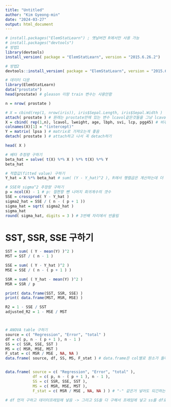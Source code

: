 ```yaml
---
title: "Untitled"
author: "Kim Gyeong-min"
date: "2024-03-27"
output: html_document
---
```


```r
# install.packages("ElemStatLearn") ; 옛날버전 R에서만 사용 가능
# install.packages("devtools")
# 방법1
library(devtools)
install_version( package = "ElemStatLearn", version = "2015.6.26.2")

# 방법2 
devtools::install_version( package = "ElemStatLearn", version = "2015.6.26.2") #library해보고하기

# 데이터 다운
library(ElemStatLearn)
data("prostate")
head(prostate) # gleason 이랑 train 변수는 사용안함
```


```r
n = nrow( prostate )

# X = cbind(rep(1, nrow(iris)), iris$Sepal.Length, iris$Sepal.Width )
attach( prostate ) # 원래는 prostate안에 있는 변수 lcavol같은것들을 그냥 lcavol로 못 불러옴
X = cbind( rep(1,n), lcavol, lweight, age, lbph, svi, lcp, pgg45) # 비추천: 원래변수와 중첩되어서
colnames(X)[1] = "(intercept)"
Y = matrix( lpsa ) # matrix로 가져오는게 좋음
detach( prostate ) # attach하고 나서 꼭 detach하기

head( X )

# 베타 추정량 구하기
beta_hat = solve( t(X) %*% X ) %*% t(X) %*% Y 
beta_hat

# 적합값(fitted value) 구하기
Y_hat = X %*% beta_hat # sum( (Y - Y_hat)^2 ), R에서 행렬곱은 계산하는데 더 오래 걸림

# SSE와 sigma^2 추정량 구하기
p = ncol(X) - 1 # p: 절편항 뺀 나머지 회귀계수의 갯수
SSE = crossprod( Y - Y_hat )
sigma2_hat = SSE / ( n - ( p + 1 )) 
sigma_hat = sqrt( sigma2_hat )
sigma_hat
round( sigma_hat, digits = 3 ) # 3번째 자리에서 반올림

```

# SST, SSR, SSE 구하기
```r
SST = sum( ( Y - mean(Y) )^2 )
MST = SST / ( n - 1 )

SSE = sum( ( Y - Y_hat )^2 )
MSE = SSE / ( n - ( p + 1 ) )

SSR = sum( ( Y_hat - mean(Y) )^2 )
MSR = SSR / p

print( data.frame(SST, SSR, SSE) )
print( data.frame(MST, MSR, MSE) )

R2 = 1 - SSE / SST
adjusted_R2 = 1 - MSE / MST



# ANOVA table 구하기
source = c( "Regression", "Error", "total" )
df = c( p, n - ( p + 1 ), n - 1 )
SS = c( SSR, SSE, SST )
MS = c( MSR, MSE, MST )
F_stat = c( MSR / MSE , NA, NA )
data.frame( source, df, SS, MS, F_stat ) # data.frame은 col별로 원소가 들어감


data.frame( source = c( "Regression", "Error", "total" ),
            df = c( p, n - ( p + 1 ), n - 1 ),
            SS = c( SSR, SSE, SST ),
            MS = c( MSR, MSE, MST ),
            F_stat = c( MSR / MSE , NA, NA ) ) # "-" 같은거 넣어도 되긴하는데 그냥 NA 넣는게 좋음

# df 먼저 구하고 데이터프레임에 넣음 -> 그리고 SS들 다 구해서 프레임에 넣고 ss를 df로 그냥 벡터로 나무어서 MS만들어서 구함
```



















